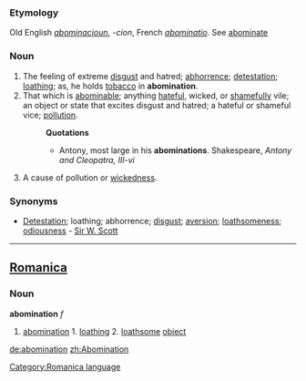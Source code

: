 ===Etymology===
Old English ''[[abominacioun]]'', ''-cion'', French ''[[abominatio]]''. See [[abominate]]
===Noun===
#The feeling of extreme [[disgust]] and hatred; [[abhorrence]]; [[detestation]]; [[loathing]]; as, he holds [[tobacco]] in '''abomination'''.
#That which is [[abominable]]; anything [[hateful]], wicked, or [[shameful]]ly vile; an object or state that excites disgust and hatred; a hateful or shameful vice; [[pollution]].
#:'''Quotations'''
#:*Antony, most large in his '''abominations'''. Shakespeare, ''Antony and Cleopatra, III-vi''
#A cause of pollution or [[wickedness]].
===Synonyms===
*[[Detestation]]; loathing; abhorrence; [[disgust]]; [[aversion]]; [[loathsomeness]]; [[odiousness]] - [[Sir W. Scott]]
----

==[[Romanica]]==
[[Category:Romanica language]]
===Noun===
<b>abomination</b> ''f''
#[[abomination]] 1. [[loathing]] 2. [[loathsome]] [[object]]

[[de:abomination]]
[[zh:Abomination]]